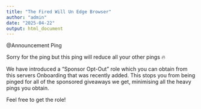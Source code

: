```yaml
---
title: "The Fired Will Un Edge Browser"
author: "admin"
date: "2025-04-22"
output: html_document
---
```


@Announcement Ping 

Sorry for the ping but this ping will reduce all your other pings 🔥 

We have introduced a "Sponsor Opt-Out" role which you can obtain from this servers Onboarding that was recently added. This stops you from being pinged for all of the sponsored giveaways we get, minimising all the heavy pings you obtain.

Feel free to get the role!
